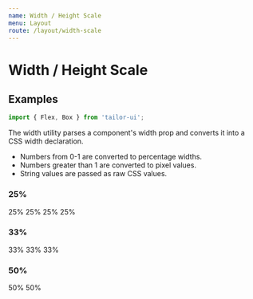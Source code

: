```yaml
---
name: Width / Height Scale
menu: Layout
route: /layout/width-scale
---
```



# Width / Height Scale

## Examples

```js
import { Flex, Box } from 'tailor-ui';
```

The width utility parses a component's width prop and converts it into a CSS width declaration.

- Numbers from 0-1 are converted to percentage widths.
- Numbers greater than 1 are converted to pixel values.
- String values are passed as raw CSS values.

### 25%

<Playground>
  <Flex>
    <Box
      bg="primary"
      color="light"
      width={1 / 4}
      mx="2"
      py="6"
      style={{ textAlign: 'center ' }}
    >
      25%
    </Box>
    <Box
      bg="primary"
      color="light"
      width={1 / 4}
      mx="2"
      py="6"
      style={{ textAlign: 'center ' }}
    >
      25%
    </Box>
    <Box
      bg="primary"
      color="light"
      width={1 / 4}
      mx="2"
      py="6"
      style={{ textAlign: 'center ' }}
    >
      25%
    </Box>
    <Box
      bg="primary"
      color="light"
      width={1 / 4}
      mx="2"
      py="6"
      style={{ textAlign: 'center ' }}
    >
      25%
    </Box>
  </Flex>
</Playground>

### 33%

<Playground>
  <Flex>
    <Box
      bg="primary"
      color="light"
      width={1 / 3}
      mx="2"
      py="6"
      style={{ textAlign: 'center ' }}
    >
      33%
    </Box>
    <Box
      bg="primary"
      color="light"
      width={1 / 3}
      mx="2"
      py="6"
      style={{ textAlign: 'center ' }}
    >
      33%
    </Box>
    <Box
      bg="primary"
      color="light"
      width={1 / 3}
      mx="2"
      py="6"
      style={{ textAlign: 'center ' }}
    >
      33%
    </Box>
  </Flex>
</Playground>

### 50%

<Playground>
  <Flex>
    <Box
      bg="primary"
      color="light"
      width={1 / 2}
      mx="2"
      py="6"
      style={{ textAlign: 'center ' }}
    >
      50%
    </Box>
    <Box
      bg="primary"
      color="light"
      width={1 / 2}
      mx="2"
      py="6"
      style={{ textAlign: 'center ' }}
    >
      50%
    </Box>
  </Flex>
</Playground>
